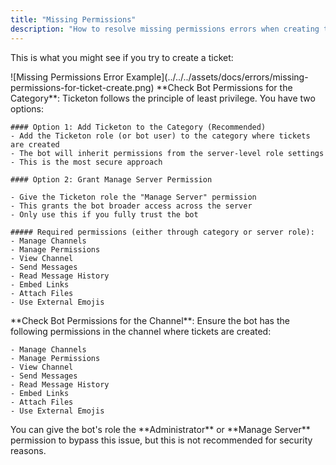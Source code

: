 ```yaml
---
title: "Missing Permissions"
description: "How to resolve missing permissions errors when creating tickets."
---
```



This is what you might see if you try to create a ticket:

<ImageWrapper size="xl">
  ![Missing Permissions Error
  Example](../../../assets/docs/errors/missing-permissions-for-ticket-create.png)
</ImageWrapper>

<Tabs>
  <TabItem label="Channel Mode">
    **Check Bot Permissions for the Category**: Ticketon follows the principle of least privilege. You have two options:

    #### Option 1: Add Ticketon to the Category (Recommended)
    - Add the Ticketon role (or bot user) to the category where tickets are created
    - The bot will inherit permissions from the server-level role settings
    - This is the most secure approach

    #### Option 2: Grant Manage Server Permission

    - Give the Ticketon role the "Manage Server" permission
    - This grants the bot broader access across the server
    - Only use this if you fully trust the bot

    ##### Required permissions (either through category or server role):
    - Manage Channels
    - Manage Permissions
    - View Channel
    - Send Messages
    - Read Message History
    - Embed Links
    - Attach Files
    - Use External Emojis

  </TabItem>
  <TabItem label="Threads Mode">
    **Check Bot Permissions for the Channel**: Ensure the bot has the following permissions in the channel where tickets are created:

    - Manage Channels
    - Manage Permissions
    - View Channel
    - Send Messages
    - Read Message History
    - Embed Links
    - Attach Files
    - Use External Emojis

  </TabItem>
</Tabs>

<Aside type="caution">
  You can give the bot's role the **Administrator** or **Manage Server**
  permission to bypass this issue, but this is not recommended for security
  reasons.
</Aside>
